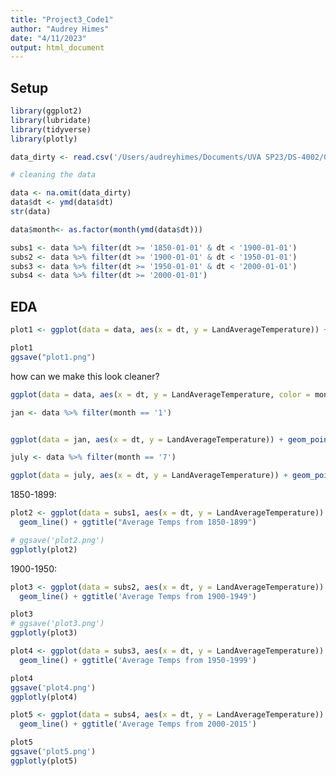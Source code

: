 ```yaml
---
title: "Project3_Code1"
author: "Audrey Himes"
date: "4/11/2023"
output: html_document
---
```


## Setup

```r
library(ggplot2)
library(lubridate)
library(tidyverse)
library(plotly)
```

```r
data_dirty <- read.csv('/Users/audreyhimes/Documents/UVA SP23/DS-4002/GlobalLandTemperatures_GlobalTemperatures.csv')
```

```r
# cleaning the data

data <- na.omit(data_dirty)
data$dt <- ymd(data$dt)
str(data)

data$month<- as.factor(month(ymd(data$dt)))
```

```r
subs1 <- data %>% filter(dt >= '1850-01-01' & dt < '1900-01-01')
subs2 <- data %>% filter(dt >= '1900-01-01' & dt < '1950-01-01')
subs3 <- data %>% filter(dt >= '1950-01-01' & dt < '2000-01-01')
subs4 <- data %>% filter(dt >= '2000-01-01')
```

## EDA
```r
plot1 <- ggplot(data = data, aes(x = dt, y = LandAverageTemperature)) + ylim(0,17) + geom_line() + ggtitle('Average Temps from 1850-2015')

plot1
ggsave("plot1.png")

```
how can we make this look cleaner?

```r
ggplot(data = data, aes(x = dt, y = LandAverageTemperature, color = month)) + ylim(0,17) + geom_point() + ggtitle('Average Temps from 1850-2015 (monthly trends)')
```

```r
jan <- data %>% filter(month == '1')


ggplot(data = jan, aes(x = dt, y = LandAverageTemperature)) + geom_point() + geom_smooth(se=FALSE) + ggtitle('Average January Temps from 1850-2015 (monthly trends)')
```

```r
july <- data %>% filter(month == '7')

ggplot(data = july, aes(x = dt, y = LandAverageTemperature)) + geom_point() + geom_smooth( se=FALSE) + ggtitle('Average July Temps from 1850-2015 (monthly trends)')
```

1850-1899:
```r
plot2 <- ggplot(data = subs1, aes(x = dt, y = LandAverageTemperature)) +
  geom_line() + ggtitle("Average Temps from 1850-1899")

# ggsave('plot2.png')
ggplotly(plot2)
```

1900-1950:
```r
plot3 <- ggplot(data = subs2, aes(x = dt, y = LandAverageTemperature)) +
  geom_line() + ggtitle('Average Temps from 1900-1949')

plot3
# ggsave('plot3.png')
ggplotly(plot3)
```

```r
plot4 <- ggplot(data = subs3, aes(x = dt, y = LandAverageTemperature)) +
  geom_line() + ggtitle('Average Temps from 1950-1999')

plot4
ggsave('plot4.png')
ggplotly(plot4)
```

```r
plot5 <- ggplot(data = subs4, aes(x = dt, y = LandAverageTemperature)) +
  geom_line() + ggtitle('Average Temps from 2000-2015')

plot5
ggsave('plot5.png')
ggplotly(plot5)
```

